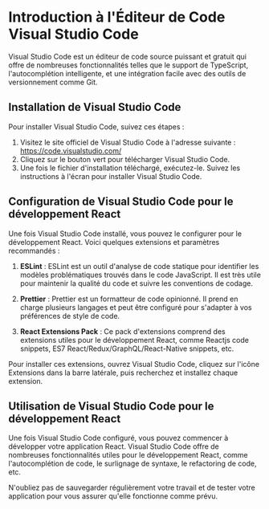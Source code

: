 # Introduction à l'Éditeur de Code Visual Studio Code

Visual Studio Code est un éditeur de code source puissant et gratuit qui offre de nombreuses fonctionnalités telles que le support de TypeScript, l'autocomplétion intelligente, et une intégration facile avec des outils de versionnement comme Git.

## Installation de Visual Studio Code

Pour installer Visual Studio Code, suivez ces étapes :

1. Visitez le site officiel de Visual Studio Code à l'adresse suivante : https://code.visualstudio.com/
2. Cliquez sur le bouton vert pour télécharger Visual Studio Code.
3. Une fois le fichier d'installation téléchargé, exécutez-le. Suivez les instructions à l'écran pour installer Visual Studio Code.

## Configuration de Visual Studio Code pour le développement React

Une fois Visual Studio Code installé, vous pouvez le configurer pour le développement React. Voici quelques extensions et paramètres recommandés :

1. **ESLint** : ESLint est un outil d'analyse de code statique pour identifier les modèles problématiques trouvés dans le code JavaScript. Il est très utile pour maintenir la qualité du code et suivre les conventions de codage.

2. **Prettier** : Prettier est un formatteur de code opinionné. Il prend en charge plusieurs langages et peut être configuré pour s'adapter à vos préférences de style de code.

3. **React Extensions Pack** : Ce pack d'extensions comprend des extensions utiles pour le développement React, comme Reactjs code snippets, ES7 React/Redux/GraphQL/React-Native snippets, etc.

Pour installer ces extensions, ouvrez Visual Studio Code, cliquez sur l'icône Extensions dans la barre latérale, puis recherchez et installez chaque extension.

## Utilisation de Visual Studio Code pour le développement React

Une fois Visual Studio Code configuré, vous pouvez commencer à développer votre application React. Visual Studio Code offre de nombreuses fonctionnalités utiles pour le développement React, comme l'autocomplétion de code, le surlignage de syntaxe, le refactoring de code, etc.

N'oubliez pas de sauvegarder régulièrement votre travail et de tester votre application pour vous assurer qu'elle fonctionne comme prévu.